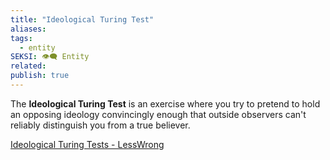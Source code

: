 ```yaml
---
title: "Ideological Turing Test"
aliases: 
tags:
  - entity
SEKSI: 👁️‍🗨️ Entity
related:
publish: true
---
```




The **Ideological Turing Test** is an exercise where you try to pretend to hold an opposing ideology convincingly enough that outside observers can't reliably distinguish you from a true believer.

[Ideological Turing Tests - LessWrong](https://www.lesswrong.com/tag/ideological-turing-tests)
